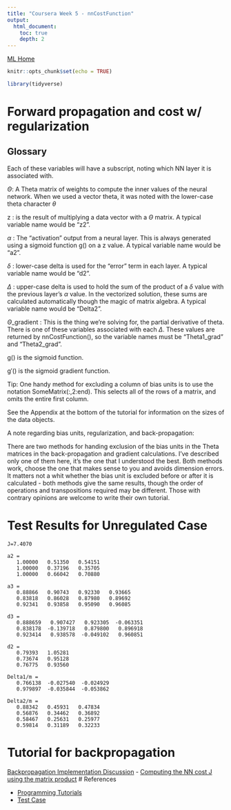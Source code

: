 ```yaml
---
title: "Coursera Week 5 - nnCostFunction"
output:
  html_document:
    toc: true
    depth: 2    
---
```

[ML Home](../index.html)

```r
knitr::opts_chunk$set(echo = TRUE)
```

```r
library(tidyverse)
```

# Forward propagation and cost w/ regularization

## Glossary

Each of these variables will have a subscript, noting which NN layer it is associated with.

$\Theta$: A Theta matrix of weights to compute the inner values of the neural network. When we used a vector theta, it was noted with the lower-case theta character $\theta$

z : is the result of multiplying a data vector with a $\Theta$ matrix. A typical variable name would be "z2".

$\alpha$ : The "activation" output from a neural layer. This is always generated using a sigmoid function g() on a z value. A typical variable name would be "a2".

$\delta$ : lower-case delta is used for the "error" term in each layer.  A typical variable name would be "d2".


$\Delta$ : upper-case delta is used to hold the sum of the product of a $\delta$ value with the previous layer's $\alpha$ value. In the vectorized solution, these sums are calculated automatically though the magic of matrix algebra. A typical variable name would be "Delta2".

$\Theta$_gradient : This is the thing we're solving for, the partial derivative of theta. There is one of these variables associated with each $\Delta$. These values are returned by nnCostFunction(), so the variable names must be "Theta1_grad" and "Theta2_grad".

g() is the sigmoid function.

g′() is the sigmoid gradient function. 

Tip: One handy method for excluding a column of bias units is to use the notation SomeMatrix(:,2:end). This selects all of the rows of a matrix, and omits the entire first column.

See the Appendix at the bottom of the tutorial for information on the sizes of the data objects.

A note regarding bias units, regularization, and back-propagation:

There are two methods for handing exclusion of the bias units in the Theta matrices in the back-propagation and gradient calculations. I've described only one of them here, it's the one that I understood the best. Both methods work, choose the one that makes sense to you and avoids dimension errors. It matters not a whit whether the bias unit is excluded before or after it is calculated - both methods give the same results, though the order of operations and transpositions required may be different. Those with contrary opinions are welcome to write their own tutorial. 

# Test Results for Unregulated Case

```
J=7.4070

a2 =
   1.00000   0.51350   0.54151
   1.00000   0.37196   0.35705
   1.00000   0.66042   0.70880

a3 =
   0.88866   0.90743   0.92330   0.93665
   0.83818   0.86028   0.87980   0.89692
   0.92341   0.93858   0.95090   0.96085

d3 =
   0.888659   0.907427   0.923305  -0.063351
   0.838178  -0.139718   0.879800   0.896918
   0.923414   0.938578  -0.049102   0.960851

d2 =
   0.79393   1.05281
   0.73674   0.95128
   0.76775   0.93560

Delta1/m =
   0.766138  -0.027540  -0.024929
   0.979897  -0.035844  -0.053862

Delta2/m =
   0.88342   0.45931   0.47834
   0.56876   0.34462   0.36892
   0.58467   0.25631   0.25977
   0.59814   0.31189   0.32233
```



# Tutorial for backpropagation

[Backpropagation Implementation Discussion](https://www.coursera.org/learn/machine-learning/discussions/all/threads/cfIooMsjEemH9w4Og_zfOg)
- [Computing the NN cost J using the matrix product](https://www.coursera.org/learn/machine-learning/discussions/all/threads/AzIrrO7wEeaV3gonaJwAFA)
# References

- [Programming Tutorials](https://www.coursera.org/learn/machine-learning/discussions/weeks/4/threads/Hfo82qxTEeWjcBKYJq1ZMQ)
- [Test Case](https://www.coursera.org/learn/machine-learning/discussions/weeks/5/threads/uPd5FJqnEeWWpRIGHRsuuw)
